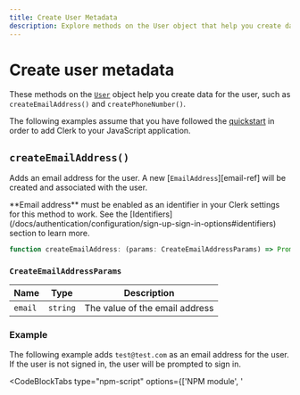 ```yaml
---
title: Create User Metadata
description: Explore methods on the User object that help you create data for the user, such as createEmailAddress() and createPhoneNumber().
---
```


# Create user metadata

These methods on the [`User`](/docs/references/javascript/user/user) object help you create data for the user, such as `createEmailAddress()` and `createPhoneNumber()`.

The following examples assume that you have followed the [quickstart](/docs/quickstarts/javascript) in order to add Clerk to your JavaScript application.

## `createEmailAddress()`

Adds an email address for the user. A new [`EmailAddress`][email-ref] will be created and associated with the user.

<Callout type="warning">
  **Email address** must be enabled as an identifier in your Clerk settings for this method to work. See the [Identifiers](/docs/authentication/configuration/sign-up-sign-in-options#identifiers) section to learn more.
</Callout>

```typescript
function createEmailAddress: (params: CreateEmailAddressParams) => Promise<EmailAddress>;
```

### `CreateEmailAddressParams`

| Name | Type | Description |
| --- | --- | --- |
| `email` | `string` | The value of the email address |

### Example

The following example adds `test@test.com` as an email address for the user. If the user is not signed in, the user will be prompted to sign in.

<InjectKeys>

<CodeBlockTabs type="npm-script" options={['NPM module', '<script>']}>
```js filename="main.js"
import { Clerk } from '@clerk/clerk-js';

// Initialize Clerk with your Clerk publishable key
const clerk = new Clerk('{{pub_key}}');
await clerk.load();

if (clerk.user) {
  const email = "test@test.com";

  clerk.user.createEmailAddress({ email })
    .then((response) => console.log(response))
    .catch((error) => console.log("An error occurred:", error.errors));
} else {
  document.getElementById("app").innerHTML = `
    <div id="sign-in"></div>
  `;

  const signInDiv = document.getElementById("sign-in");

  clerk.mountSignIn(signInDiv);
}
```

```html filename="index.html"
  <div id="app"></div>

  <!-- Initialize Clerk with your
  Clerk Publishable key and Frontend API URL -->
  <script
    async
    crossorigin="anonymous"
    data-clerk-publishable-key="{{pub_key}}"
    src="https://{{fapi_url}}/npm/@clerk/clerk-js@latest/dist/clerk.browser.js"
    type="text/javascript"
  ></script>

  <script>
    window.addEventListener("load", async function () {
      await Clerk.load();

      if (Clerk.user) {
        const email = "test@test.com";

        Clerk.user.createEmailAddress({ email })
          .then((response) => console.log(response))
          .catch((error) => console.log("An error occurred:", error.errors));
      } else {
        document.getElementById("app").innerHTML = `
            <div id="sign-in"></div>
          `;

        const signInDiv = document.getElementById("sign-in");

        Clerk.mountSignIn(signInDiv);
      }
    });
  </script>
```
</CodeBlockTabs>

</InjectKeys>

## `createPhoneNumber()`

Adds a phone number for the user. A new [`PhoneNumber`][phone-ref] will be created and associated with the user.

<Callout type="warning">
  **Phone number** must be enabled as an identifier in your Clerk settings for this method to work. See the [Identifiers](/docs/authentication/configuration/sign-up-sign-in-options#identifiers) section to learn more.
</Callout>

```typescript
function createPhoneNumber: (params: CreatePhoneNumberParams) => Promise<PhoneNumber>;
```

### `CreatePhoneNumberParams`

| Name | Type | Description |
| --- | --- | --- |
| `phoneNumber` | `string` | The value of the phone number, in [E.164](https://en.wikipedia.org/wiki/E.164) format. |

### Example

The following example adds `15551234567` as a phone number for the user. If the user is not signed in, the user will be prompted to sign in.

<InjectKeys>

<CodeBlockTabs type="npm-script" options={['NPM module', '<script>']}>
```js filename="main.js"
import { Clerk } from '@clerk/clerk-js';

// Initialize Clerk with your Clerk publishable key
const clerk = new Clerk('{{pub_key}}');
await clerk.load();

if (clerk.user) {
  const phoneNumber = "15551234567";

  clerk.user.createPhoneNumber({ phoneNumber })
    .then((response) => console.log(response))
    .catch((error) => console.log("An error occurred:", error.errors));
} else {
  document.getElementById("app").innerHTML = `
    <div id="sign-in"></div>
  `;

  const signInDiv = document.getElementById("sign-in");

  clerk.mountSignIn(signInDiv);
}
```

```html filename="index.html"
  <div id="app"></div>

  <!-- Initialize Clerk with your
  Clerk Publishable key and Frontend API URL -->
  <script
    async
    crossorigin="anonymous"
    data-clerk-publishable-key="{{pub_key}}"
    src="https://{{fapi_url}}/npm/@clerk/clerk-js@latest/dist/clerk.browser.js"
    type="text/javascript"
  ></script>

  <script>
    window.addEventListener("load", async function () {
      await Clerk.load();

      if (Clerk.user) {
        const phoneNumber = "15551234567";

        Clerk.user.createPhoneNumber({ phoneNumber })
          .then((response) => console.log(response))
          .catch((error) => console.log("An error occurred:", error.errors));
      } else {
        document.getElementById("app").innerHTML = `
            <div id="sign-in"></div>
          `;

        const signInDiv = document.getElementById("sign-in");

        Clerk.mountSignIn(signInDiv);
      }
    });
  </script>
```
</CodeBlockTabs>

</InjectKeys>

## `createWeb3Wallet()`

Adds a web3 wallet for the user. A new [`Web3Wallet<`][web3-ref] will be created and associated with the user.

<Callout type="warning">
  A Web3 provider must be enabled in your Clerk settings for this method to work. See the [Web3 authentication](/docs/authentication/configuration/sign-up-sign-in-options#web3-authentication) section to learn more.
</Callout>

```typescript
function createWeb3Wallet: (params: CreateWeb3WalletParams) => Promise<Web3Wallet>;
```

### `CreateWeb3WalletParams`

| Name | Type | Description |
| --- | --- | --- |
| `web3Wallet` | `string` | In [Ethereum](https://docs.metamask.io/wallet/reference/eth_getencryptionpublickey/#eth_getEncryptionPublicKey), the address is made up of `0x + 40` hexadecimal characters. |

### Example

The following example adds `0x0123456789ABCDEF0123456789ABCDEF01234567` as a web3 wallet for the user. If the user is not signed in, the user will be prompted to sign in.

<InjectKeys>

<CodeBlockTabs type="npm-script" options={['NPM module', '<script>']}>
```js filename="main.js"
import { Clerk } from '@clerk/clerk-js';

// Initialize Clerk with your Clerk publishable key
const clerk = new Clerk('{{pub_key}}');
await clerk.load();

if (clerk.user) {
  const web3Wallet = "0x0123456789ABCDEF0123456789ABCDEF01234567";

  clerk.user.createWeb3Wallet({ web3Wallet })
    .then((response) => console.log(response))
    .catch((error) => console.log("An error occurred:", error.errors));
} else {
  document.getElementById("app").innerHTML = `
    <div id="sign-in"></div>
  `;

  const signInDiv = document.getElementById("sign-in");

  clerk.mountSignIn(signInDiv);
}
```

```html filename="index.html"
  <div id="app"></div>

  <!-- Initialize Clerk with your
  Clerk Publishable key and Frontend API URL -->
  <script
    async
    crossorigin="anonymous"
    data-clerk-publishable-key="{{pub_key}}"
    src="https://{{fapi_url}}/npm/@clerk/clerk-js@latest/dist/clerk.browser.js"
    type="text/javascript"
  ></script>

  <script>
    window.addEventListener("load", async function () {
      await Clerk.load();

      if (Clerk.user) {
        const web3Wallet = "0x0123456789ABCDEF0123456789ABCDEF01234567";

        Clerk.user.createWeb3Wallet({ web3Wallet })
          .then((response) => console.log(response))
          .catch((error) => console.log("An error occurred:", error.errors));
      } else {
        document.getElementById("app").innerHTML = `
            <div id="sign-in"></div>
          `;

        const signInDiv = document.getElementById("sign-in");

        Clerk.mountSignIn(signInDiv);
      }
    });
  </script>
```
</CodeBlockTabs>

</InjectKeys>

## `createExternalAccount()`

Adds an external account for the user. A new [`ExternalAccount`][exacc-ref] will be created and associated with the user. This method is useful if you want to allow an already signed-in user to connect their account with an external provider, such as Facebook, GitHub, etc., so that they can sign in with that provider in the future.

<Callout type="warning">
  The social provider that you want to connect to must be enabled in your Clerk settings for this method to work. See the [Social connections (OAuth)](/docs/authentication/configuration/sign-up-sign-in-options#social-connections-o-auth) section to learn more.
</Callout>

```typescript
function createExternalAccount: (params: CreateExternalAccountParams) => Promise<ExternalAccount>;
```

### `CreateExternalAccountParams`

| Name | Type | Description |
| --- | --- | --- |
| `strategy` | [`OAuthStrategy`](/docs/references/javascript/types/oauth#o-auth-strategy) | The strategy corresponding to the OAuth provider. For example: `oauth_facebook`, `oauth_github`, etc. |
| `redirectUrl?` | `string` |  The URL to redirect back to once the OAuth flow has succeeded or failed. |
| `additionalScopes?` | `string[]` | Any additional scopes you would like your user to be prompted to approve. |

### Example

After calling `createExternalAccount`, the initial `state` of the returned `ExternalAccount` will be `unverified`. To initiate the connection with the external provider, redirect the user to the `externalAccount.verification.externalVerificationRedirectURL` contained in the result of `createExternalAccount`.

Upon return, inspect within the `user.externalAccounts` the entry that corresponds to the requested strategy:

- If the connection succeeded, then `externalAccount.verification.status` will be `verified`.
- If the connection failed, then the `externalAccount.verification.status` will not be `verified` and the `externalAccount.verification.error` will contain the error encountered, which you can present to the user. To learn more about the properties available on `verification`, see the [`verification`](/docs/references/javascript/types/verification) reference.

The following example demonstrates how to add a Notion account as an external account for the user. When the user selects the "Add Notion as a social connection" button, the user will be redirected to Notion to connect their account. After connecting their account, they will be redirected to the `/` route of your application, and the status of the connection will be displayed.

<InjectKeys>

<Tabs type="npm-script" items={['NPM module', '<script>']}>
  <Tab>
    For the following example, your HTML file should look like this:

    ```html filename="index.html"
    <!doctype html>
    <html lang="en">
      <head>
        <meta charset="UTF-8" />
        <link rel="icon" type="image/svg+xml" href="/vite.svg" />
        <meta name="viewport" content="width=device-width, initial-scale=1.0" />
        <title>Clerk + JavaScript App</title>
      </head>
      <body>
        <div id="app"></div>

        <p>
          Notion verification status:
          <span id="notion-status"></span>
        </p>
        <button id="add-notion">Add Notion as a social connection</button>

        <script type="module" src="/main.js"></script>
      </body>
    </html>
    ```

    And your JavaScript file should look like this:

    ```js filename="main.js"
    import { Clerk } from '@clerk/clerk-js';

    // Initialize Clerk with your Clerk publishable key
    const clerk = new Clerk('{{pub_key}}');
    await clerk.load();

    if (clerk.user) {
      // Find the external account for the provider
      const externalAccount = clerk.user.externalAccounts.find(
        (p) => p.provider === "notion"
      );
      // If the external account exists, display its status
      document.getElementById("notion-status").innerHTML =
        externalAccount.verification.status;

      // When the button is clicked, initiate the connection with the provider
      document.getElementById("add-notion").addEventListener("click", async () => {
        clerk.user
          .createExternalAccount({ strategy: "oauth_notion", redirect_url: "/" })
          .then((externalAccount) => {
            window.location.href =
              externalAccount.verification.externalVerificationRedirectURL;
          })
          .catch((error) => {
            console.log("An error occurred:", error.errors);
          });
      });
    } else {
      document.getElementById("app").innerHTML = `
        <div id="sign-in"></div>
      `;

      const signInDiv = document.getElementById("sign-in");

      clerk.mountSignIn(signInDiv);
    }
    ```
  </Tab>

  <Tab>
  ```html filename="index.html"
    <div id="app"></div>
    <p>
      Notion verification status:
      <span id="notion-status"></span>
    </p>
    <button id="add-notion">Add Notion as a social connection</button>

    <!-- Initialize Clerk with your
    Clerk Publishable key and Frontend API URL -->
    <script
      async
      crossorigin="anonymous"
      data-clerk-publishable-key="{{pub_key}}"
      src="https://{{fapi_url}}/npm/@clerk/clerk-js@latest/dist/clerk.browser.js"
      type="text/javascript"
    ></script>

    <script>
      window.addEventListener("load", async function () {
        await Clerk.load();

        if (Clerk.user) {
          // Find the external account for the provider
          const externalAccount = Clerk.user.externalAccounts.find(
            (p) => p.provider === "notion"
          );
          // If the external account exists, display its status
          document.getElementById("notion-status").innerHTML =
            externalAccount.verification.status;

          // When the button is clicked, initiate the connection with the provider
          document.getElementById("add-notion").addEventListener("click", async () => {
            Clerk.user
              .createExternalAccount({ strategy: "oauth_notion", redirect_url: "/" })
              .then((externalAccount) => {
                window.location.href =
                  externalAccount.verification.externalVerificationRedirectURL;
              })
              .catch((error) => {
                console.log("An error occurred:", error.errors);
              });
          });
        } else {
          document.getElementById("app").innerHTML = `
              <div id="sign-in"></div>
            `;

          const signInDiv = document.getElementById("sign-in");

          Clerk.mountSignIn(signInDiv);
        }
      });
    </script>
  ```
  </Tab>
</Tabs>

</InjectKeys>


[email-ref]: /docs/references/javascript/email-address/email-address
[phone-ref]: /docs/references/javascript/phone-number/phone-number
[web3-ref]: /docs/references/javascript/web3-wallet/web3-wallet
[exacc-ref]: /docs/references/javascript/external-account
